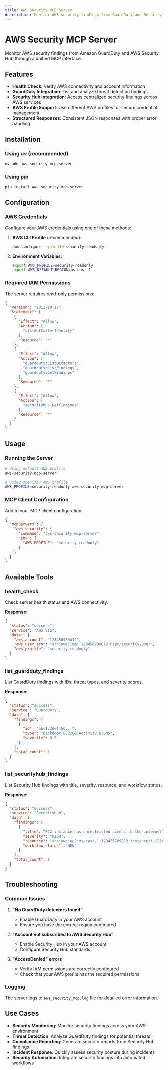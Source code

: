 ```yaml
---
title: AWS Security MCP Server
description: Monitor AWS security findings from GuardDuty and Security Hub
---
```


# AWS Security MCP Server

Monitor AWS security findings from Amazon GuardDuty and AWS Security Hub through a unified MCP interface.

## Features

- **Health Check**: Verify AWS connectivity and account information
- **GuardDuty Integration**: List and analyze threat detection findings
- **Security Hub Integration**: Access centralized security findings across AWS services
- **AWS Profile Support**: Use different AWS profiles for secure credential management
- **Structured Responses**: Consistent JSON responses with proper error handling

## Installation

### Using uv (recommended)

```bash
uv add aws-security-mcp-server
```

### Using pip

```bash
pip install aws-security-mcp-server
```

## Configuration

### AWS Credentials

Configure your AWS credentials using one of these methods:

1. **AWS CLI Profile** (recommended):
   ```bash
   aws configure --profile security-readonly
   ```

2. **Environment Variables**:
   ```bash
   export AWS_PROFILE=security-readonly
   export AWS_DEFAULT_REGION=us-east-1
   ```

### Required IAM Permissions

The server requires read-only permissions:

```json
{
  "Version": "2012-10-17",
  "Statement": [
    {
      "Effect": "Allow",
      "Action": [
        "sts:GetCallerIdentity"
      ],
      "Resource": "*"
    },
    {
      "Effect": "Allow",
      "Action": [
        "guardduty:ListDetectors",
        "guardduty:ListFindings",
        "guardduty:GetFindings"
      ],
      "Resource": "*"
    },
    {
      "Effect": "Allow",
      "Action": [
        "securityhub:GetFindings"
      ],
      "Resource": "*"
    }
  ]
}
```

## Usage

### Running the Server

```bash
# Using default AWS profile
aws-security-mcp-server

# Using specific AWS profile
AWS_PROFILE=security-readonly aws-security-mcp-server
```

### MCP Client Configuration

Add to your MCP client configuration:

```json
{
  "mcpServers": {
    "aws-security": {
      "command": "aws-security-mcp-server",
      "env": {
        "AWS_PROFILE": "security-readonly"
      }
    }
  }
}
```

## Available Tools

### health_check

Check server health status and AWS connectivity.

**Response:**
```json
{
  "status": "success",
  "service": "AWS STS",
  "data": {
    "aws_account": "123456789012",
    "aws_user_arn": "arn:aws:iam::123456789012:user/security-user",
    "aws_profile": "security-readonly"
  }
}
```

### list_guardduty_findings

List GuardDuty findings with IDs, threat types, and severity scores.

**Response:**
```json
{
  "status": "success",
  "service": "GuardDuty",
  "data": {
    "findings": [
      {
        "id": "abc123def456...",
        "type": "Backdoor:EC2/C&CActivity.B!DNS",
        "severity": 8.5
      }
    ],
    "total_count": 1
  }
}
```

### list_securityhub_findings

List Security Hub findings with title, severity, resource, and workflow status.

**Response:**
```json
{
  "status": "success",
  "service": "SecurityHub",
  "data": {
    "findings": [
      {
        "title": "EC2 instance has unrestricted access to the internet",
        "severity": "HIGH",
        "resource": "arn:aws:ec2:us-east-1:123456789012:instance/i-1234567890abcdef0",
        "workflow_status": "NEW"
      }
    ],
    "total_count": 1
  }
}
```

## Troubleshooting

### Common Issues

1. **"No GuardDuty detectors found"**
   - Enable GuardDuty in your AWS account
   - Ensure you have the correct region configured

2. **"Account not subscribed to AWS Security Hub"**
   - Enable Security Hub in your AWS account
   - Configure Security Hub standards

3. **"AccessDenied" errors**
   - Verify IAM permissions are correctly configured
   - Check that your AWS profile has the required permissions

### Logging

The server logs to `aws_security_mcp.log` file for detailed error information.

## Use Cases

- **Security Monitoring**: Monitor security findings across your AWS environment
- **Threat Detection**: Analyze GuardDuty findings for potential threats
- **Compliance Reporting**: Generate security reports from Security Hub findings
- **Incident Response**: Quickly assess security posture during incidents
- **Security Automation**: Integrate security findings into automated workflows
